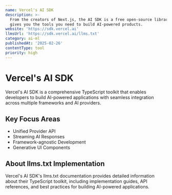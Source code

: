 ```yaml
---
name: Vercel's AI SDK
description: >-
  From the creators of Next.js, the AI SDK is a free open-source library that
  gives you the tools you need to build AI-powered products.
website: 'https://sdk.vercel.ai'
llmsUrl: 'https://sdk.vercel.ai/llms.txt'
category: ai-ml
publishedAt: '2025-02-26'
contentType: tool
priority: high
---
```


# Vercel's AI SDK

Vercel's AI SDK is a comprehensive TypeScript toolkit that enables developers to build AI-powered applications with seamless integration across multiple frameworks and AI providers.

## Key Focus Areas

- Unified Provider API
- Streaming AI Responses
- Framework-agnostic Development
- Generative UI Components

## About llms.txt Implementation

Vercel's AI SDK's llms.txt documentation provides detailed information about their TypeScript toolkit, including implementation guides, API references, and best practices for building AI-powered applications.
